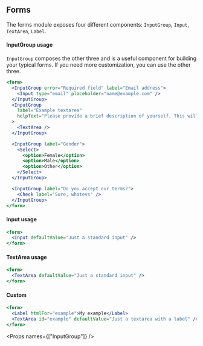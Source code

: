 
<SEO title="Button" />

<Container>
<Article sidebar={[
  { id: 'Forms', name: 'Forms' },
  { id: 'InputGroup usage', name: 'InputGroup usage' },
  { id: 'Input usage', name: 'Input usage' },
  { id: 'Textarea usage', name: 'Textarea usage'},
  { id: 'Custom', name: 'Custom example' },
  { id: 'Props', name: 'Props'}
]}>

# Forms

The forms module exposes four different components: `InputGroup`, `Input`, `TextArea`, `Label`.

#### InputGroup usage

`InputGroup` composes the other three and is a useful component for building your typical forms. If you need more customization, you can use the other three.

```jsx
<form>
  <InputGroup error="Required field" label="Email address">
    <Input type="email" placeholder="name@example.com" />
  </InputGroup>
  <InputGroup
    label="Example textarea"
    helpText="Please provide a brief description of yourself. This will go on your profile."
  >
    <TextArea />
  </InputGroup>

  <InputGroup label="Gender">
    <Select>
      <option>Female</option>
      <option>Male</option>
      <option>Other</option>
    </Select>
  </InputGroup>

  <InputGroup label="Do you accept our terms?">
    <Check label="Sure, whatevs" />
  </InputGroup>
</form>
```

#### Input usage

```jsx
<form>
  <Input defaultValue="Just a standard input" />
</form>
```

#### TextArea usage

```jsx
<form>
  <TextArea defaultValue="Just a standard input" />
</form>
```

#### Custom

```jsx
<form>
  <Label htmlFor="example">My example</Label>
  <TextArea id="example" defaultValue="Just a textarea with a label" />
</form>
```

<Props names={["InputGroup"]} />

</Article>
</Container>
